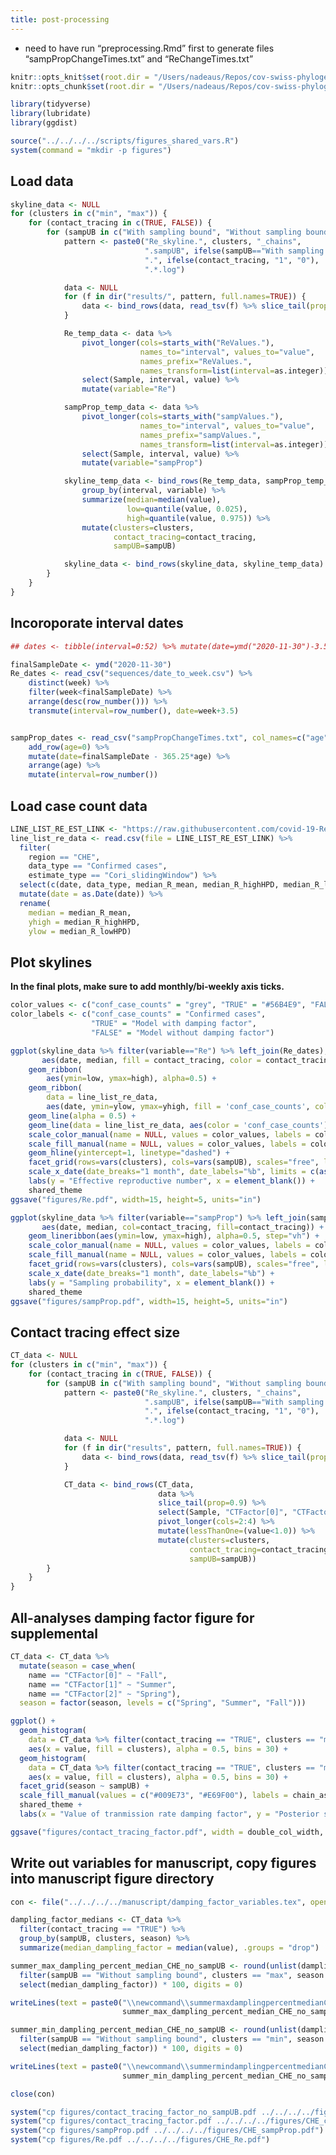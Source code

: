 ```yaml
---
title: post-processing
---
```


* need to have run "preprocessing.Rmd" first to generate files "sampPropChangeTimes.txt" and "ReChangeTimes.txt"

```r
knitr::opts_knit$set(root.dir = "/Users/nadeaus/Repos/cov-swiss-phylogenetics/results_all/bdsky/log_files/SwissTransmissionChains/")
knitr::opts_chunk$set(root.dir = "/Users/nadeaus/Repos/cov-swiss-phylogenetics/results_all/bdsky/log_files/SwissTransmissionChains/")
```


```r
library(tidyverse)
library(lubridate)
library(ggdist)

source("../../../../scripts/figures_shared_vars.R")
system(command = "mkdir -p figures")
```

## Load data

```r
skyline_data <- NULL
for (clusters in c("min", "max")) {
    for (contact_tracing in c(TRUE, FALSE)) {
        for (sampUB in c("With sampling bound", "Without sampling bound" )) {
            pattern <- paste0("Re_skyline.", clusters, "_chains",
                              ".sampUB", ifelse(sampUB=="With sampling bound", "0.05", "1.0"),
                              ".", ifelse(contact_tracing, "1", "0"),
                              ".*.log")

            data <- NULL
            for (f in dir("results/", pattern, full.names=TRUE)) {
                data <- bind_rows(data, read_tsv(f) %>% slice_tail(prop=0.9))
            }

            Re_temp_data <- data %>%
                pivot_longer(cols=starts_with("ReValues."),
                             names_to="interval", values_to="value",
                             names_prefix="ReValues.",
                             names_transform=list(interval=as.integer)) %>%
                select(Sample, interval, value) %>%
                mutate(variable="Re")

            sampProp_temp_data <- data %>%
                pivot_longer(cols=starts_with("sampValues."),
                             names_to="interval", values_to="value",
                             names_prefix="sampValues.",
                             names_transform=list(interval=as.integer)) %>%
                select(Sample, interval, value) %>%
                mutate(variable="sampProp")

            skyline_temp_data <- bind_rows(Re_temp_data, sampProp_temp_data) %>%
                group_by(interval, variable) %>%
                summarize(median=median(value),
                          low=quantile(value, 0.025),
                          high=quantile(value, 0.975)) %>%
                mutate(clusters=clusters,
                       contact_tracing=contact_tracing,
                       sampUB=sampUB)

            skyline_data <- bind_rows(skyline_data, skyline_temp_data)
        }
    }
}
```

## Incoroporate interval dates

```r

## dates <- tibble(interval=0:52) %>% mutate(date=ymd("2020-11-30")-3.5-interval*7)

finalSampleDate <- ymd("2020-11-30")
Re_dates <- read_csv("sequences/date_to_week.csv") %>%
    distinct(week) %>%
    filter(week<finalSampleDate) %>%
    arrange(desc(row_number())) %>%
    transmute(interval=row_number(), date=week+3.5)


sampProp_dates <- read_csv("sampPropChangeTimes.txt", col_names=c("age")) %>%
    add_row(age=0) %>%
    mutate(date=finalSampleDate - 365.25*age) %>%
    arrange(age) %>%
    mutate(interval=row_number())
```
## Load case count data

```r
LINE_LIST_RE_EST_LINK <- "https://raw.githubusercontent.com/covid-19-Re/dailyRe-Data/master/CHE-estimates.csv"
line_list_re_data <- read.csv(file = LINE_LIST_RE_EST_LINK) %>%
  filter(
    region == "CHE",
    data_type == "Confirmed cases", 
    estimate_type == "Cori_slidingWindow") %>%
  select(c(date, data_type, median_R_mean, median_R_highHPD, median_R_lowHPD)) %>%
  mutate(date = as.Date(date)) %>%
  rename(
    median = median_R_mean,
    yhigh = median_R_highHPD,
    ylow = median_R_lowHPD)
```

## Plot skylines

**In the final plots, make sure to add monthly/bi-weekly axis ticks.**

```r
color_values <- c("conf_case_counts" = "grey", "TRUE" = "#56B4E9", "FALSE" = "#F0E442")
color_labels <- c("conf_case_counts" = "Confirmed cases", 
                  "TRUE" = "Model with damping factor", 
                  "FALSE" = "Model without damping factor")

ggplot(skyline_data %>% filter(variable=="Re") %>% left_join(Re_dates),
       aes(date, median, fill = contact_tracing, color = contact_tracing)) +
    geom_ribbon(
        aes(ymin=low, ymax=high), alpha=0.5) +
    geom_ribbon(
        data = line_list_re_data, 
        aes(date, ymin=ylow, ymax=yhigh, fill = 'conf_case_counts', color = 'conf_case_counts'), alpha = 0.5) + 
    geom_line(alpha = 0.5) +
    geom_line(data = line_list_re_data, aes(color = 'conf_case_counts'), alpha = 0.5) +
    scale_color_manual(name = NULL, values = color_values, labels = color_labels) + 
    scale_fill_manual(name = NULL, values = color_values, labels = color_labels) + 
    geom_hline(yintercept=1, linetype="dashed") +
    facet_grid(rows=vars(clusters), cols=vars(sampUB), scales="free", labeller = labeller(clusters = chain_assumption_labs)) +
    scale_x_date(date_breaks="1 month", date_labels="%b", limits = c(as.Date("2020-01-01"), as.Date("2020-12-01"))) +
    labs(y = "Effective reproductive number", x = element_blank()) + 
    shared_theme
ggsave("figures/Re.pdf", width=15, height=5, units="in")

ggplot(skyline_data %>% filter(variable=="sampProp") %>% left_join(sampProp_dates),
       aes(date, median, col=contact_tracing, fill=contact_tracing)) +
    geom_lineribbon(aes(ymin=low, ymax=high), alpha=0.5, step="vh") +
    scale_color_manual(name = NULL, values = color_values, labels = color_labels, limits = c("TRUE", "FALSE")) + 
    scale_fill_manual(name = NULL, values = color_values, labels = color_labels, limits = c("TRUE", "FALSE")) + 
    facet_grid(rows=vars(clusters), cols=vars(sampUB), scales="free", labeller = labeller(clusters = chain_assumption_labs)) +
    scale_x_date(date_breaks="1 month", date_labels="%b") +
    labs(y = "Sampling probability", x = element_blank()) + 
    shared_theme
ggsave("figures/sampProp.pdf", width=15, height=5, units="in")
```

## Contact tracing effect size

```r

CT_data <- NULL
for (clusters in c("min", "max")) {
    for (contact_tracing in c(TRUE, FALSE)) {
        for (sampUB in c("With sampling bound", "Without sampling bound" )) {
            pattern <- paste0("Re_skyline.", clusters, "_chains",
                              ".sampUB", ifelse(sampUB=="With sampling bound", "0.05", "1.0"),
                              ".", ifelse(contact_tracing, "1", "0"),
                              ".*.log")

            data <- NULL
            for (f in dir("results", pattern, full.names=TRUE)) {
                data <- bind_rows(data, read_tsv(f) %>% slice_tail(prop=0.9))
            }

            CT_data <- bind_rows(CT_data,
                                 data %>%
                                 slice_tail(prop=0.9) %>%
                                 select(Sample, "CTFactor[0]", "CTFactor[1]", "CTFactor[2]") %>%
                                 pivot_longer(cols=2:4) %>%
                                 mutate(lessThanOne=(value<1.0)) %>%
                                 mutate(clusters=clusters,
                                        contact_tracing=contact_tracing,
                                        sampUB=sampUB))
        }
    }
}

```

## All-analyses damping factor figure for supplemental

```r

CT_data <- CT_data %>%
  mutate(season = case_when(
    name == "CTFactor[0]" ~ "Fall",
    name == "CTFactor[1]" ~ "Summer",
    name == "CTFactor[2]" ~ "Spring"), 
  season = factor(season, levels = c("Spring", "Summer", "Fall")))

ggplot() +  
  geom_histogram(
    data = CT_data %>% filter(contact_tracing == "TRUE", clusters == "max"), 
    aes(x = value, fill = clusters), alpha = 0.5, bins = 30) + 
  geom_histogram(
    data = CT_data %>% filter(contact_tracing == "TRUE", clusters == "min"), 
    aes(x = value, fill = clusters), alpha = 0.5, bins = 30) + 
  facet_grid(season ~ sampUB) + 
  scale_fill_manual(values = c("#009E73", "#E69F00"), labels = chain_assumption_labs, name = "Data set conditioning") + 
  shared_theme + 
  labs(x = "Value of tranmission rate damping factor", y = "Posterior support")

ggsave("figures/contact_tracing_factor.pdf", width = double_col_width, height = single_col_width * 0.75, units = "cm")
```

## Write out variables for manuscript, copy figures into manuscript figure directory

```r
con <- file("../../../../manuscript/damping_factor_variables.tex", open = "w")

dampling_factor_medians <- CT_data %>%
  filter(contact_tracing == "TRUE") %>%
  group_by(sampUB, clusters, season) %>%
  summarize(median_dampling_factor = median(value), .groups = "drop")

summer_max_dampling_percent_median_CHE_no_sampUB <- round(unlist(dampling_factor_medians %>%
  filter(sampUB == "Without sampling bound", clusters == "max", season == "Summer") %>%
  select(median_dampling_factor)) * 100, digits = 0)

writeLines(text = paste0("\\newcommand\\summermaxdamplingpercentmedianCHEnosampUB{", 
                         summer_max_dampling_percent_median_CHE_no_sampUB, "}"), con = con)

summer_min_dampling_percent_median_CHE_no_sampUB <- round(unlist(dampling_factor_medians %>%
  filter(sampUB == "Without sampling bound", clusters == "min", season == "Summer") %>%
  select(median_dampling_factor)) * 100, digits = 0)

writeLines(text = paste0("\\newcommand\\summermindamplingpercentmedianCHEnosampUB{", 
                         summer_min_dampling_percent_median_CHE_no_sampUB, "}"), con = con)

close(con)

system("cp figures/contact_tracing_factor_no_sampUB.pdf ../../../../figures/CHE_contact_tracing_factor_no_sampUB.pdf")
system("cp figures/contact_tracing_factor.pdf ../../../../figures/CHE_contact_tracing_factor.pdf")
system("cp figures/sampProp.pdf ../../../../figures/CHE_sampProp.pdf")
system("cp figures/Re.pdf ../../../../figures/CHE_Re.pdf")
```

